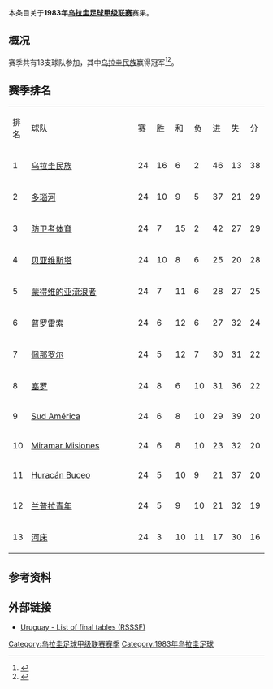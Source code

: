 本条目关于'''1983年[[乌拉圭足球甲级联赛|乌拉圭足球甲级联赛]]'''赛果。

==概况==
赛季共有13支球队参加，其中[[民族足球俱乐部|乌拉圭民族]]赢得冠军<ref>{{Cite web |url=http://www.campeoesdofutebol.com.br/uruguai.html |title=Campeoesdofutebol.com.br |accessdate=2017-08-25 |archive-date=2017-08-25 |archive-url=https://web.archive.org/web/20170825064212/http://www.campeoesdofutebol.com.br/uruguai.html |dead-url=no }}</ref><ref>{{Cite web |url=http://www.sobrefutbol.com/torneos/torneo_uruguayo.htm |title=Sobrefutbol.com |accessdate=2017-08-25 |archive-date=2017-08-25 |archive-url=https://web.archive.org/web/20170825063006/http://www.sobrefutbol.com/torneos/torneo_uruguayo.htm |dead-url=no }}</ref>。

==赛季排名==
{| class="wikitable" style="text-align:center;"
|排名||style="width:15em"|球队||赛||胜||和||负||进||失||分
|-
|1||align="left"|[[民族足球俱乐部|乌拉圭民族]]||24||16||6||2||46||13||38
|-
|2||align="left"|[[多瑙河足球俱乐部|多瑙河]]||24||10||9||5||37||21||29
|-
|3||align="left"|[[防卫者体育|防卫者体育]]||24||7||15||2||42||27||29
|-
|4||align="left"|[[贝亚维斯塔足球俱乐部|贝亚维斯塔]]||24||10||8||6||25||20||28
|-
|5||align="left"|[[蒙得维的亚流浪者足球俱乐部|蒙得维的亚流浪者]]||24||7||11||6||28||27||25
|-
|6||align="left"|[[普罗雷索足球俱乐部|普罗雷索]]||24||6||12||6||27||32||24
|-
|7||align="left"|[[佩那罗尔足球俱乐部|佩那罗尔]]||24||5||12||7||30||31||22
|-
|8||align="left"|[[塞罗竞技俱乐部|塞罗]]||24||8||6||10||31||36||22
|-
|9||align="left"|[[Sud_América|Sud América]]||24||6||8||10||29||39||20
|-
|10||align="left"|[[Miramar_Misiones|Miramar Misiones]]||24||6||8||10||23||32||20
|-
|11||align="left"|[[Huracán_Buceo|Huracán Buceo]]||24||5||10||9||21||37||20
|-
|12||align="left"|[[兰普拉青年|兰普拉青年]]||24||5||9||10||21||32||19
|-
|13||align="left"|[[河床竞技俱乐部_(乌拉圭)|河床]]||24||3||10||11||17||30||16
|}

==参考资料==
{{reflist}}

==外部链接==
*[http://www.rsssf.com/tablesu/uruhist.html Uruguay - List of final tables (RSSSF)]{{Wayback|url=http://www.rsssf.com/tablesu/uruhist.html |date=20100102114932 }}

{{Primera_División_Uruguaya_seasons}}

[[Category:乌拉圭足球甲级联赛赛季|Category:乌拉圭足球甲级联赛赛季]]
[[Category:1983年乌拉圭足球|Category:1983年乌拉圭足球]]